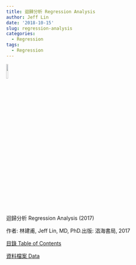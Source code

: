 ```yaml
---
title: 迴歸分析 Regression Analysis
author: Jeff Lin
date: '2018-10-15'
slug: regression-analysis
categories:
  - Regression
tags:
  - Regression
---
```

![](/2017reg/2017RegressionCover.jpg){width=10%}

迴歸分析 Regression Analysis (2017)

作者: 林建甫, Jeff Lin, MD, PhD.出版: 淐海書局, 2017

[目錄 Table of Contents](/2017reg/2017RegBookTOC.pdf)

[資料檔案 Data](/2017reg/2017RegBookData.rar)



